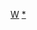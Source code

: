 {{Userbox
  |border-c = #3B5998
  |border-s = 1
  |id-c     = #3B5998
  |id-fc   = #FFFFFF
  |id-w    = 70
  |id       = 人人网
  |info-s   = 9
  |info-c   = #FFFFFF
  |info-fc  = #000000
  |info     = 这个用戶在'''[[人人网]]'''上[http://www.renren.com/{{{1}}} 拥有一个账户]。
}}
<includeonly>[[Category:人人網使用者|{{PAGENAME}}]]</includeonly><noinclude>
[[Category:软件用户框模板|W]][[Category:人人網使用者|*]]
</noinclude>